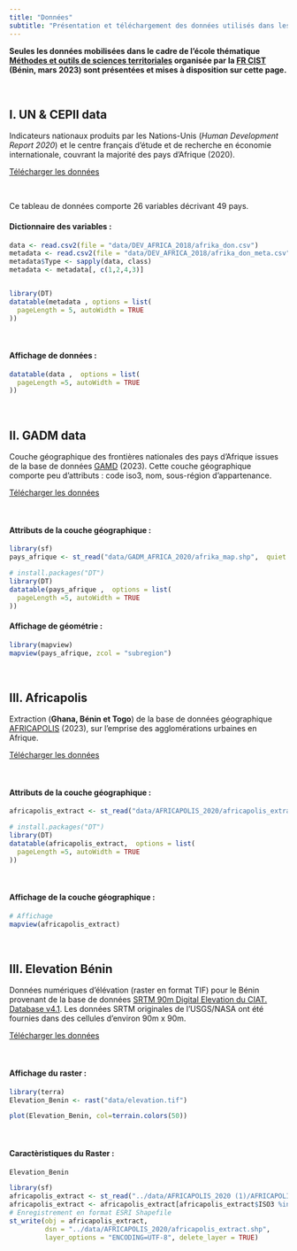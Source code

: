 ```yaml
---
title: "Données"
subtitle: "Présentation et téléchargement des données utilisés dans les modules"
---
```


::: callout-note
**Seules les données mobilisées dans le cadre de l'école thématique [Méthodes et outils de sciences territoriales](https://ee2023.netlify.app/) organisée par la [FR CIST](https://cist.cnrs.fr/) (Bénin, mars 2023) sont présentées et mises à disposition sur cette page.**
:::

\

## [I. UN & CEPII data]{.blue-data}

Indicateurs nationaux produits par les Nations-Unis (*Human Development Report 2020*) et le centre français d'étude et de recherche en économie internationale, couvrant la majorité des pays d'Afrique (2020).

::: center
<a href="https://bit.ly/3DaCAkX" class="btn btn-warning" role="button" aria-disabled="true"><i class="bi bi-cloud-arrow-down"></i> Télécharger les données</a>
:::

\

Ce tableau de données comporte 26 variables décrivant 49 pays.

#### Dictionnaire des variables :

```r

data <- read.csv2(file = "data/DEV_AFRICA_2018/afrika_don.csv")
metadata <- read.csv2(file = "data/DEV_AFRICA_2018/afrika_don_meta.csv")
metadata$Type <- sapply(data, class)
metadata <- metadata[, c(1,2,4,3)]


library(DT)
datatable(metadata , options = list(
  pageLength = 5, autoWidth = TRUE
))


```

\

#### Affichage de données :

```r

datatable(data ,  options = list(
  pageLength =5, autoWidth = TRUE
))

```

\

## [II. GADM data]{.blue-data}

Couche géographique des frontières nationales des pays d'Afrique issues de la base de données [GAMD](https://gadm.org/index.html) (2023). Cette couche géographique comporte peu d'attributs : code iso3, nom, sous-région d'appartenance.

::: center
<a href="https://bit.ly/3DaAUb2" class="btn btn-warning" role="button" aria-disabled="true"><i class="bi bi-cloud-arrow-down"></i> Télécharger les données</a>
:::

\

#### Attributs de la couche géographique :

```r

library(sf)
pays_afrique <- st_read("data/GADM_AFRICA_2020/afrika_map.shp",  quiet = TRUE)

# install.packages("DT")
library(DT)
datatable(pays_afrique ,  options = list(
  pageLength =5, autoWidth = TRUE
))


```

#### Affichage de géométrie :

```r



library(mapview)
mapview(pays_afrique, zcol = "subregion")


```

\

## [III. Africapolis]{.blue-data}

Extraction (**Ghana, Bénin et Togo**) de la base de données géographique [AFRICAPOLIS](https://africapolis.org/fr?country=Angola&keyfigure=totalPop&type=abs&year=2015) (2023), sur l'emprise des agglomérations urbaines en Afrique.

::: center
<a href="https://bit.ly/3wnQKeG" class="btn btn-warning" role="button" aria-disabled="true"><i class="bi bi-cloud-arrow-down"></i> Télécharger les données</a>
:::

\

#### Attributs de la couche géographique :

```r

africapolis_extract <- st_read("data/AFRICAPOLIS_2020/africapolis_extract.shp",  quiet = TRUE)

# install.packages("DT")
library(DT)
datatable(africapolis_extract,  options = list(
  pageLength =5, autoWidth = TRUE
))


```

\

#### Affichage de la couche géographique :

```r

# Affichage
mapview(africapolis_extract)

```

\

## [III. Elevation Bénin]{.blue-data}

Données numériques d'élévation (raster en format TIF) pour le Bénin provenant de la base de données [SRTM 90m Digital Elevation du CIAT. Database v4.1](https://bigdata.cgiar.org/srtm-90m-digital-elevation-database/). Les données SRTM originales de l'USGS/NASA ont été fournies dans des cellules d'environ 90m x 90m.

::: center
<a href="https://bit.ly/3XqLAKR" class="btn btn-warning" role="button" aria-disabled="true"><i class="bi bi-cloud-arrow-down"></i> Télécharger les données</a>
:::

\

#### Affichage du raster :

```r

library(terra)
Elevation_Benin <- rast("data/elevation.tif") 

plot(Elevation_Benin, col=terrain.colors(50))

```

\

#### Caractèristiques du Raster :

```r

Elevation_Benin

```

```r

library(sf)
africapolis_extract <- st_read("../data/AFRICAPOLIS_2020 (1)/AFRICAPOLIS2020.shp",  quiet = TRUE)
africapolis_extract <- africapolis_extract[africapolis_extract$ISO3 %in% c("BEN", "TGO", "GHA"),]
# Enregistrement en format ESRI Shapefile
st_write(obj = africapolis_extract, 
         dsn = "../data/AFRICAPOLIS_2020/africapolis_extract.shp", 
         layer_options = "ENCODING=UTF-8", delete_layer = TRUE)

```
